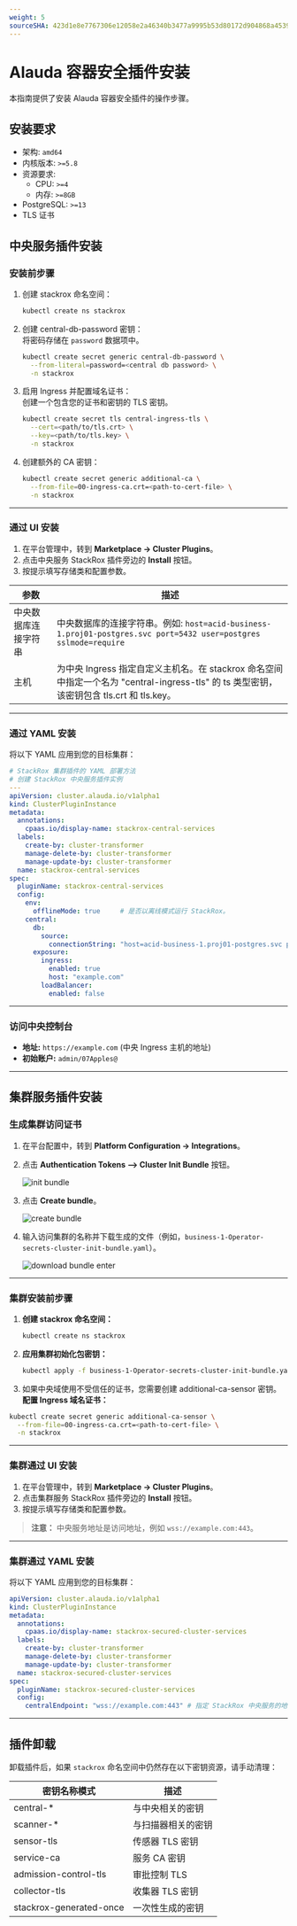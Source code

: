 ```yaml
---
weight: 5
sourceSHA: 423d1e8e7767306e12058e2a46340b3477a9995b53d80172d904868a4539f9ed
---
```


# Alauda 容器安全插件安装

本指南提供了安装 Alauda 容器安全插件的操作步骤。

## 安装要求

- 架构: `amd64`
- 内核版本: `>=5.8`
- 资源要求:
  - CPU: `>=4`
  - 内存: `>=8GB`
- PostgreSQL: `>=13`
- TLS 证书

## 中央服务插件安装

### 安装前步骤

1. 创建 stackrox 命名空间：

   ```bash
   kubectl create ns stackrox
   ```

2. 创建 central-db-password 密钥：\
   将密码存储在 `password` 数据项中。

   ```bash
   kubectl create secret generic central-db-password \
     --from-literal=password=<central db password> \
     -n stackrox
   ```

3. 启用 Ingress 并配置域名证书：\
   创建一个包含您的证书和密钥的 TLS 密钥。

   ```bash
   kubectl create secret tls central-ingress-tls \
     --cert=<path/to/tls.crt> \
     --key=<path/to/tls.key> \
     -n stackrox
   ```

4. 创建额外的 CA 密钥：

   ```bash
   kubectl create secret generic additional-ca \
     --from-file=00-ingress-ca.crt=<path-to-cert-file> \
     -n stackrox
   ```

---

### 通过 UI 安装

1. 在平台管理中，转到 **Marketplace → Cluster Plugins**。
2. 点击中央服务 StackRox 插件旁边的 **Install** 按钮。
3. 按提示填写存储类和配置参数。

| 参数                             | 描述                                                                                                                                               |
| -------------------------------- | -------------------------------------------------------------------------------------------------------------------------------------------------- |
| 中央数据库连接字符串            | 中央数据库的连接字符串。例如: `host=acid-business-1.proj01-postgres.svc port=5432 user=postgres sslmode=require`                                   |
| 主机                             | 为中央 Ingress 指定自定义主机名。在 stackrox 命名空间中指定一个名为 "central-ingress-tls" 的 ts 类型密钥，该密钥包含 tls.crt 和 tls.key。 |

---

### 通过 YAML 安装

将以下 YAML 应用到您的目标集群：

```yaml
# StackRox 集群插件的 YAML 部署方法
# 创建 StackRox 中央服务插件实例
---
apiVersion: cluster.alauda.io/v1alpha1
kind: ClusterPluginInstance
metadata:
  annotations:
    cpaas.io/display-name: stackrox-central-services
  labels:
    create-by: cluster-transformer
    manage-delete-by: cluster-transformer
    manage-update-by: cluster-transformer
  name: stackrox-central-services
spec:
  pluginName: stackrox-central-services
  config:
    env:
      offlineMode: true     # 是否以离线模式运行 StackRox。
    central:
      db:
        source:                    
          connectionString: "host=acid-business-1.proj01-postgres.svc port=5432 user=postgres sslmode=require" # 指定数据库连接字符串
      exposure:
        ingress:
          enabled: true
          host: "example.com"
        loadBalancer:
          enabled: false
```

---

### 访问中央控制台

- **地址:** `https://example.com` (中央 Ingress 主机的地址)
- **初始账户:** `admin/07Apples@`

---

## 集群服务插件安装

### 生成集群访问证书

1. 在平台配置中，转到 **Platform Configuration → Integrations**。

2. 点击 **Authentication Tokens --> Cluster Init Bundle** 按钮。

   ![init bundle](../assets/init_bundle.png)

3. 点击 **Create bundle**。

   ![create bundle](../assets/create_bundle.png)

4. 输入访问集群的名称并下载生成的文件（例如，`business-1-Operator-secrets-cluster-init-bundle.yaml`）。

   ![download bundle enter](../assets/create_bundle_enter.png)

---

### 集群安装前步骤

1. **创建 stackrox 命名空间：**

   ```bash
   kubectl create ns stackrox
   ```

2. **应用集群初始化包密钥：**

   ```bash
   kubectl apply -f business-1-Operator-secrets-cluster-init-bundle.yaml -n stackrox
   ```

3. 如果中央域使用不受信任的证书，您需要创建 additional-ca-sensor 密钥。
**配置 Ingress 域名证书：**

```bash
kubectl create secret generic additional-ca-sensor \
  --from-file=00-ingress-ca.crt=<path-to-cert-file> \
  -n stackrox
```

---

### 集群通过 UI 安装

1. 在平台管理中，转到 **Marketplace → Cluster Plugins**。
2. 点击集群服务 StackRox 插件旁边的 **Install** 按钮。
3. 按提示填写存储类和配置参数。

> **注意：** 中央服务地址是访问地址，例如 `wss://example.com:443`。

---

### 集群通过 YAML 安装

将以下 YAML 应用到您的目标集群：

```yaml
apiVersion: cluster.alauda.io/v1alpha1
kind: ClusterPluginInstance
metadata:
  annotations:
    cpaas.io/display-name: stackrox-secured-cluster-services
  labels:
    create-by: cluster-transformer
    manage-delete-by: cluster-transformer
    manage-update-by: cluster-transformer
  name: stackrox-secured-cluster-services
spec:
  pluginName: stackrox-secured-cluster-services
  config:
    centralEndpoint: "wss://example.com:443" # 指定 StackRox 中央服务的地址
```

---

## 插件卸载

卸载插件后，如果 `stackrox` 命名空间中仍然存在以下密钥资源，请手动清理：

| 密钥名称模式         | 描述                     |
| ------------------- | ----------------------- |
| central-\*          | 与中央相关的密钥         |
| scanner-\*          | 与扫描器相关的密钥       |
| sensor-tls          | 传感器 TLS 密钥         |
| service-ca          | 服务 CA 密钥            |
| admission-control-tls| 审批控制 TLS           |
| collector-tls       | 收集器 TLS 密钥         |
| stackrox-generated-once | 一次性生成的密钥     |
